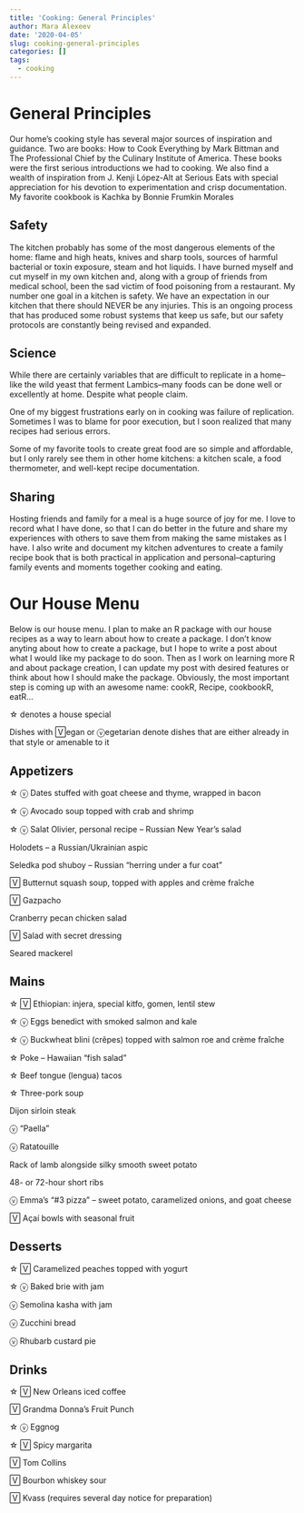 ```yaml
---
title: 'Cooking: General Principles'
author: Mara Alexeev
date: '2020-04-05'
slug: cooking-general-principles
categories: []
tags:
  - cooking
---
```

# General Principles

Our home's cooking style has several major sources of inspiration and guidance. Two are books: How to Cook Everything by Mark Bittman and The Professional Chief by the Culinary Institute of America. These books were the first serious introductions we had to cooking. We also find a wealth of inspiration from J. Kenji López-Alt at Serious Eats with special appreciation for his devotion to experimentation and crisp documentation. My favorite cookbook is Kachka by Bonnie Frumkin Morales

## Safety
The kitchen probably has some of the most dangerous elements of the home: flame and high heats, knives and sharp tools, sources of harmful bacterial or toxin exposure, steam and hot liquids. I have burned myself and cut myself in my own kitchen and, along with a group of friends from medical school, been the sad victim of food poisoning from a restaurant. 
My number one goal in a kitchen is safety. We have an expectation in our kitchen that there should NEVER be any injuries. This is an ongoing process that has produced some robust systems that keep us safe, but our safety protocols are constantly being revised and expanded. 

## Science
While there are certainly variables that are difficult to replicate in a home--like the wild yeast that ferment Lambics--many foods can be done well or excellently at home. Despite what people claim.

One of my biggest frustrations early on in cooking was failure of replication. Sometimes I was to blame for poor execution, but I soon realized that many recipes had serious errors. 

Some of my favorite tools to create great food are so simple and affordable, but I only rarely see them in other home kitchens: a kitchen scale, a food thermometer, and well-kept recipe documentation.

## Sharing 
Hosting friends and family for a meal is a huge source of joy for me. I love to record what I have done, so that I can do better in the future and share my experiences with others to save them from making the same mistakes as I have. 
I also write and document my kitchen adventures to create a family recipe book that is both practical in application and personal--capturing family events and moments together cooking and eating. 

# Our House Menu 
Below is our house menu. I plan to make an R package with our house recipes as a way to learn about how to create a package. I don't know anyting about how to create a package, but I hope to write a post about what I would like my package to do soon. Then as I work on learning more R and about package creation, I can update my post with desired features or think about how I should make the package. Obviously, the most important step is coming up with an awesome name: cookR, Recipe, cookbookR, eatR...

☆ denotes a house special  

Dishes with 🅅egan or ⓥegetarian denote dishes that are either already in that style or amenable to it

## Appetizers 
☆ ⓥ Dates stuffed with goat cheese and thyme, wrapped in bacon

☆ ⓥ Avocado soup topped with crab and shrimp

☆ ⓥ Salat Olivier, personal recipe -- Russian New Year’s salad

Holodets -- a Russian/Ukrainian aspic

Seledka pod shuboy -- Russian “herring under a fur coat”

🅅 Butternut squash soup, topped with apples and crème fraîche

🅅 Gazpacho

Cranberry pecan chicken salad

🅅 Salad with secret dressing

Seared mackerel

## Mains
☆ 🅅 Ethiopian: injera, special kitfo, gomen, lentil stew

☆ ⓥ Eggs benedict with smoked salmon and kale

☆ ⓥ Buckwheat blini (crêpes) topped with salmon roe and crème fraîche

☆ Poke -- Hawaiian “fish salad”

☆ Beef tongue (lengua) tacos

☆ Three-pork soup

Dijon sirloin steak

ⓥ “Paella”

ⓥ Ratatouille

Rack of lamb alongside silky smooth sweet potato

48- or 72-hour short ribs

ⓥ Emma’s “#3 pizza” -- sweet potato, caramelized onions, and goat cheese

🅅 Açaí bowls with seasonal fruit

## Desserts
☆ 🅅 Caramelized peaches topped with yogurt

☆ ⓥ Baked brie with jam

ⓥ Semolina kasha with jam

ⓥ Zucchini bread

ⓥ Rhubarb custard pie

## Drinks
☆ 🅅 New Orleans iced coffee

🅅 Grandma Donna's Fruit Punch

☆ ⓥ Eggnog

☆ 🅅 Spicy margarita

🅅 Tom Collins

🅅 Bourbon whiskey sour

🅅 Kvass (requires several day notice for preparation)

